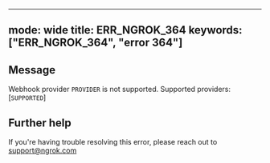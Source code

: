
---
mode: wide
title: ERR_NGROK_364
keywords: ["ERR_NGROK_364", "error 364"]
---

## Message
Webhook provider `PROVIDER` is not supported. Supported providers: [`SUPPORTED`]




## Further help
If you're having trouble resolving this error, please reach out to [support@ngrok.com](mailto:support@ngrok.com?subject=Help%20with%20ERR_NGROK_364)

